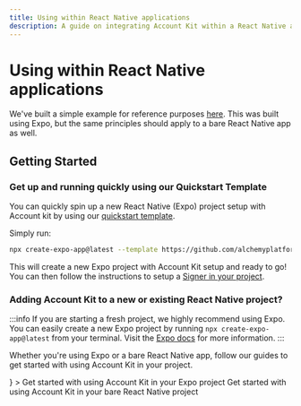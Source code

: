 ```yaml
---
title: Using within React Native applications
description: A guide on integrating Account Kit within a React Native application
---
```



# Using within React Native applications

We've built a simple example for reference purposes [here](https://github.com/alchemyplatform/aa-sdk/tree/main/examples/react-native-expo-example). This was built using Expo, but the same principles should apply to a bare React Native app as well.

## Getting Started

### Get up and running quickly using our Quickstart Template

You can quickly spin up a new React Native (Expo) project setup with Account kit by using our [quickstart template](https://github.com/alchemyplatform/account-kit-expo-quickstart).

Simply run:

```bash
npx create-expo-app@latest --template https://github.com/alchemyplatform/account-kit-expo-quickstart
```

This will create a new Expo project with Account Kit setup and ready to go! You can then follow the instructions to setup a [Signer in your project](/react-native/signer/setup-guide).

### Adding Account Kit to a new or existing React Native project?

:::info
If you are starting a fresh project, we highly recommend using Expo. You can easily create a new Expo project by running `npx create-expo-app@latest` from your terminal.
Visit the [Expo docs](https://docs.expo.dev/get-started/create-a-project/) for more information.
:::

Whether you're using Expo or a bare React Native app, follow our guides to get started with using Account Kit in your project.

<CardGroup cols={2}>
  <Card
    title="Expo (recommended)"
    href="/react-native/getting-started/getting-started-expo"
    icon={<ExpoIcon />}
  >
    Get started with using Account Kit in your Expo project
  </Card>
  <Card
    title="Bare React Native"
    href="/react-native/getting-started/getting-started-rn-bare"
    icon="fa-brands fa-react"
  >
    Get started with using Account Kit in your bare React Native project
  </Card>
</CardGroup>
